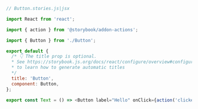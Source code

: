 ```js
// Button.stories.js|jsx

import React from 'react';

import { action } from '@storybook/addon-actions';

import { Button } from './Button';

export default {
  /* 👇 The title prop is optional.
  * See https://storybook.js.org/docs/react/configure/overview#configure-story-loading
  * to learn how to generate automatic titles
  */
  title: 'Button', 
  component: Button,
};

export const Text = () => <Button label="Hello" onClick={action('clicked')} />;
```